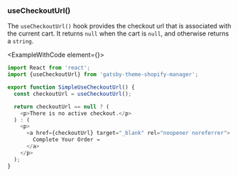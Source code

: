 
### useCheckoutUrl()

The `useCheckoutUrl()` hook provides the checkout url that is associated with the current cart. It returns `null` when the cart is `null`, and otherwise returns a `string`.

<ExampleWithCode element={<SimpleUseCheckoutUrl />}>

```javascript
import React from 'react';
import {useCheckoutUrl} from 'gatsby-theme-shopify-manager';

export function SimpleUseCheckoutUrl() {
  const checkoutUrl = useCheckoutUrl();

  return checkoutUrl == null ? (
    <p>There is no active checkout.</p>
  ) : (
    <p>
      <a href={checkoutUrl} target="_blank" rel="noopener noreferrer">
        Complete Your Order →
      </a>
    </p>
  );
}

```
</ExampleWithCode>
